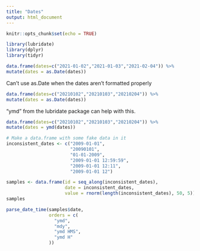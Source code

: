 ```yaml
---
title: "Dates"
output: html_document
---
```


```r
knitr::opts_chunk$set(echo = TRUE)
```

```r
library(lubridate)
library(dplyr)
library(tidyr)
```

```r
data.frame(dates=c("2021-01-02","2021-01-03","2021-02-04")) %>% 
mutate(dates = as.Date(dates))
```

Can't use as.Date when the dates aren't formatted properly
```r
data.frame(dates=c("20210102","20210103","20210204")) %>% 
mutate(dates = as.Date(dates))
```

"ymd" from the lubridate package can help with this.
```r
data.frame(dates=c("20210102","20210103","20210204")) %>% 
mutate(dates = ymd(dates))
```

```r
# Make a data.frame with some fake data in it
inconsistent_dates <- c("2009-01-01", 
                        "20090101", 
                        "01-01-2009",
                        "2009-01-01 12:59:59",
                        "2009-01-01 12:11", 
                        "2009-01-01 12")

samples <- data.frame(id = seq_along(inconsistent_dates),
                      date = inconsistent_dates,
                      value = rnorm(length(inconsistent_dates), 50, 5))
samples

parse_date_time(samples$date,
                orders = c(
                  "ymd",
                  "mdy",
                  "ymd HMS",
                  "ymd H"
                ))
```
